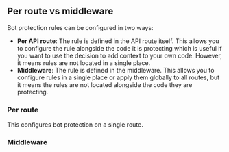 
## Per route vs middleware

Bot protection rules can be configured in two ways:

- **Per API route**: The rule is defined in the API route itself. This allows
  you to configure the rule alongside the code it is protecting which is useful
  if you want to use the decision to add context to your own code. However, it
  means rules are not located in a single place.
- **Middleware**: The rule is defined in the middleware. This allows you to
  configure rules in a single place or apply them globally to all routes, but
  it means the rules are not located alongside the code they are protecting.

### Per route

This configures bot protection on a single route.

<SlotByFramework client:load>
  <PerRouteNextJs slot="next-js" />
</SlotByFramework>

### Middleware

<SlotByFramework client:load>
  <MiddlewareNextJs slot="next-js" />
</SlotByFramework>
